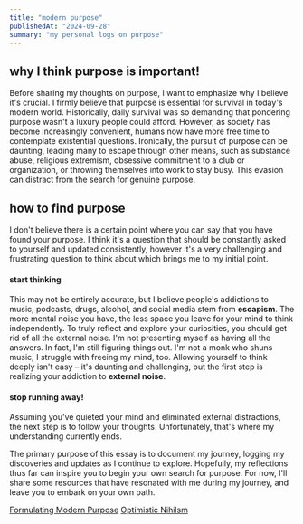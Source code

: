 ```yaml
---
title: "modern purpose"
publishedAt: "2024-09-28"
summary: "my personal logs on purpose"
---
```


## why I think purpose is important!

Before sharing my thoughts on purpose, I want to emphasize why I believe it's crucial. I firmly believe that purpose is essential for survival in today's modern world. Historically, daily survival was so demanding that pondering purpose wasn't a luxury people could afford. However, as society has become increasingly convenient, humans now have more free time to contemplate existential questions.
Ironically, the pursuit of purpose can be daunting, leading many to escape through other means, such as substance abuse, religious extremism, obsessive commitment to a club or organization, or throwing themselves into work to stay busy. This evasion can distract from the search for genuine purpose.

## how to find purpose

I don't believe there is a certain point where you can say that you have found your purpose. I think it's a question that should be constantly asked to yourself and updated consistently, however it's a very challenging and frustrating question to think about which brings me to my initial point.

#### start thinking

This may not be entirely accurate, but I believe people's addictions to music, podcasts, drugs, alcohol, and social media stem from **escapism**. The more mental noise you have, the less space you leave for your mind to think independently.
To truly reflect and explore your curiosities, you should get rid of all the external noise. I'm not presenting myself as having all the answers. In fact, I'm still figuring things out. I'm not a monk who shuns music; I struggle with freeing my mind, too.
Allowing yourself to think deeply isn't easy – it's daunting and challenging, but the first step is realizing your addiction to **external noise**.

#### stop running away!

Assuming you've quieted your mind and eliminated external distractions, the next step is to follow your thoughts.
Unfortunately, that's where my understanding currently ends.

The primary purpose of this essay is to document my journey, logging my discoveries and updates as I continue to explore. Hopefully, my reflections thus far can inspire you to begin your own search for purpose.
For now, I'll share some resources that have resonated with me during my journey, and leave you to embark on your own path.

[Formulating Modern Purpose](https://medium.com/predict/formulating-modern-purpose-eaa0b69a49c4)
[Optimistic Nihilsm](https://www.youtube.com/watch?v=MBRqu0YOH14)
